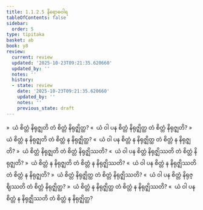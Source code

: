 ```yaml
---
title: 1.1.2.5 နိရောဓဝါရ
tableOfContents: false
sidebar:
  order: 5
type: tipitaka
basket: ab
book: y8
review:
  current: review
  updated: '2025-10-23T09:21:35.620660'
  updated_by: ''
  notes: ''
  history:
  - state: review
    date: '2025-10-23T09:21:35.620660'
    updated_by: ''
    notes: ''
    previous_state: draft
---
```



<ReviewStatus review={frontmatter.review} showDetails={true} />

<HypothesisAnnotation frontmatter={frontmatter} />

<DynamicBreadcrumb />

<Division number="27" book="y8" e="ch" v="34" p="294">

<Paragraph number="110" book="y8">
»  ယံ စိတ္တံ နိရုဇ္ဈတိ တံ စိတ္တံ နိရုဇ္ဈိတ္ထ?
</Paragraph>

<Paragraph number="111" book="y8">
«  ယံ ဝါ ပန စိတ္တံ နိရုဇ္ဈိတ္ထ တံ စိတ္တံ နိရုဇ္ဈတိ?
</Paragraph>

<Paragraph number="112" book="y8">
»  ယံ စိတ္တံ န နိရုဇ္ဈတိ တံ စိတ္တံ န နိရုဇ္ဈိတ္ထ?
</Paragraph>

<Paragraph number="113" book="y8">
«  ယံ ဝါ ပန စိတ္တံ န နိရုဇ္ဈိတ္ထ တံ စိတ္တံ န နိရုဇ္ဈတိ?
</Paragraph>

</Division>
<Division number="28" book="y8" e="ch" v="34" p="294">

<Paragraph number="114" book="y8">
»  ယံ စိတ္တံ နိရုဇ္ဈတိ တံ စိတ္တံ နိရုဇ္ဈိဿတိ?
</Paragraph>

<Paragraph number="115" book="y8">
«  ယံ ဝါ ပန စိတ္တံ နိရုဇ္ဈိဿတိ တံ စိတ္တံ နိရုဇ္ဈတိ?
</Paragraph>

<Paragraph number="116" book="y8">
»  ယံ စိတ္တံ န နိရုဇ္ဈတိ တံ စိတ္တံ န နိရုဇ္ဈိဿတိ?
</Paragraph>

<Paragraph number="117" book="y8">
«  ယံ ဝါ ပန စိတ္တံ န နိရုဇ္ဈိဿတိ တံ စိတ္တံ န နိရုဇ္ဈတိ?
</Paragraph>

</Division>
<Division number="29" book="y8" e="ch" v="34" p="294">

<Paragraph number="118" book="y8">
»  ယံ စိတ္တံ နိရုဇ္ဈိတ္ထ တံ စိတ္တံ နိရုဇ္ဈိဿတိ?
</Paragraph>

<Paragraph number="119" book="y8">
«  ယံ ဝါ ပန စိတ္တံ နိရုဇ္ဈိဿတိ တံ စိတ္တံ နိရုဇ္ဈိတ္ထ?
</Paragraph>

<Paragraph number="120" book="y8">
»  ယံ စိတ္တံ န နိရုဇ္ဈိတ္ထ တံ စိတ္တံ န နိရုဇ္ဈိဿတိ?
</Paragraph>

<Paragraph number="121" book="y8">
«  ယံ ဝါ ပန စိတ္တံ န နိရုဇ္ဈိဿတိ တံ စိတ္တံ န နိရုဇ္ဈိတ္ထ?
</Paragraph>
</Division>